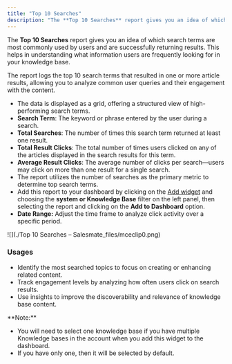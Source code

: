 ```yaml
---
title: "Top 10 Searches"
description: "The **Top 10 Searches** report gives you an idea of which search terms are most commonly used by users and are successfully returning results. This he..."
---
```


The **Top 10 Searches** report gives you an idea of which search terms are most commonly used by users and are successfully returning results. This helps in understanding what information users are frequently looking for in your knowledge base.

The report logs the top 10 search terms that resulted in one or more article results, allowing you to analyze common user queries and their engagement with the content.

*   The data is displayed as a grid, offering a structured view of high-performing search terms.
*   **Search Term**: The keyword or phrase entered by the user during a search.
*   **Total Searches**: The number of times this search term returned at least one result.
*   **Total Result Clicks**: The total number of times users clicked on any of the articles displayed in the search results for this term.
*   **Average Result Clicks**: The average number of clicks per search—users may click on more than one result for a single search.
*   The report utilizes the number of searches as the primary metric to determine top search terms.
*   Add this report to your dashboard by clicking on the [Add widget](https://support.salesmate.io/hc/en-us/articles/360049849771-Manage-widgets-and-filters) and choosing the **system or Knowledge Base** filter on the left panel, then selecting the report and clicking on the **Add to Dashboard** option.
*   **Date Range:** Adjust the time frame to analyze click activity over a specific period.

![](./Top 10 Searches – Salesmate_files/mceclip0.png)

### Usages

*   Identify the most searched topics to focus on creating or enhancing related content.
*   Track engagement levels by analyzing how often users click on search results.
*   Use insights to improve the discoverability and relevance of knowledge base content.

<Note>
**Note:**

*   You will need to select one knowledge base if you have multiple Knowledge bases in the account when you add this widget to the dashboard.
*   If you have only one, then it will be selected by default.


</Note>